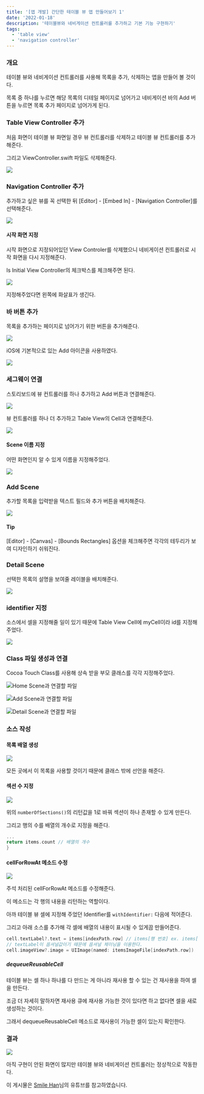 ```yaml
---
title: '[앱 개발] 간단한 테이블 뷰 앱 만들어보기 1'
date: '2022-01-18'
description: '테이블뷰와 네비게이션 컨트롤러를 추가하고 기본 기능 구현하기'
tags:
  - 'table view'
  - 'navigation controller'
---
```


### 개요

테이블 뷰와 네비게이션 컨트롤러를 사용해 목록을 추가, 삭제하는 앱을 만들어 볼 것이다.

목록 중 하나를 누르면 해당 목록의 디테일 페이지로 넘어가고 네비게이션 바의 Add 버튼을 누르면 목록 추가 페이지로 넘어가게 된다.

### Table View Controller 추가

처음 화면이 테이블 뷰 화면일 경우 뷰 컨트롤러를 삭제하고 테이블 뷰 컨트롤러를 추가해준다.

그리고 ViewController.swift 파일도 삭제해준다.

![](/posts/ios-programming/ios-app/prac1.png)

### Navigation Controller 추가

추가하고 싶은 뷰를 꼭 선택한 뒤 [Editor] - [Embed In] - [Navigation Controller]를 선택해준다.

![](/posts/ios-programming/ios-app/prac2.png)

#### 시작 화면 지정

시작 화면으로 지정되어있던 View Controler를 삭제했으니 네비게이션 컨트롤러로 시작 화면을 다시 지정해준다.

Is Initial View Controller의 체크박스를 체크해주면 된다.

![](/posts/ios-programming/ios-app/prac3.png)

지정해주었다면 왼쪽에 화살표가 생긴다.

### 바 버튼 추가

목록을 추가하는 페이지로 넘어가기 위한 버튼을 추가해준다.

![](/posts/ios-programming/ios-app/prac4.png)

iOS에 기본적으로 있는 Add 아이콘을 사용하였다.

![](/posts/ios-programming/ios-app/prac5.png)

### 세그웨이 연결

스토리보드에 뷰 컨트롤러를 하나 추가하고 Add 버튼과 연결해준다.

![](/posts/ios-programming/ios-app/prac6.png)

뷰 컨트롤러를 하나 더 추가하고 Table View의 Cell과 연결해준다.

![](/posts/ios-programming/ios-app/prac7.png)

#### Scene 이름 지정

어떤 화면인지 알 수 있게 이름을 지정해주었다.

![](/posts/ios-programming/ios-app/prac8.png)

### Add Scene

추가할 목록을 입력받을 텍스트 필드와 추가 버튼을 배치해준다.

![](/posts/ios-programming/ios-app/prac10.png)

#### Tip

[Editor] - [Canvas] - [Bounds Rectangles] 옵션을 체크해주면 각각의 테두리가 보여 디자인하기 쉬워진다.

### Detail Scene

선택한 목록의 설명을 보여줄 레이블을 배치해준다.

![](/posts/ios-programming/ios-app/prac11.png)

### identifier 지정

소스에서 셀을 지정해줄 일이 있기 때문에 Table View Cell에 myCell이라 id를 지정해주었다.

![](/posts/ios-programming/ios-app/prac12.png)

### Class 파일 생성과 연결

Cocoa Touch Class를 사용해 상속 받을 부모 클래스를 각각 지정해주었다.

![Home Scene과 연결할 파일](/posts/ios-programming/ios-app/prac13.png)

![Add Scene과 연결할 파일](/posts/ios-programming/ios-app/prac14.png)

![Detail Scene과 연결할 파일](/posts/ios-programming/ios-app/prac15.png)

### 소스 작성

#### 목록 배열 생성

![](/posts/ios-programming/ios-app/prac16.png)

모든 곳에서 이 목록을 사용할 것이기 때문에 클래스 밖에 선언을 해준다.

#### 섹션 수 지정

![](/posts/ios-programming/ios-app/prac17.png)

위의 `numberOfSections()`의 리턴값을 1로 바꿔 섹션이 하나 존재할 수 있게 만든다.

그리고 행의 수를 배열의 개수로 지정을 해준다.

```swift
...
return items.count // 배열의 개수
}
```

#### cellForRowAt 메소드 수정

![](/posts/ios-programming/ios-app/prac18.png)

주석 처리된 cellForRowAt 메소드를 수정해준다.

이 메소드는 각 행의 내용을 리턴하는 역할이다.

아까 테이블 뷰 셀에 지정해 주었던 Identifier를 `withIdentifier:` 다음에 적어준다.

그리고 아래 소스를 추가해 각 셀에 배열의 내용이 표시될 수 있게끔 만들어준다.

```swift
cell.textLabel?.text = items[indexPath.row] // items[행 번호] ex. items[0], items[1], ...
// textLabel이 옵셔널값이기 때문에 옵셔널 체이닝을 이용한다.
cell.imageView?.image = UIImage(named: itemsImageFile[indexPath.row])
```

##### dequeueReusableCell

테이블 뷰는 셀 하나 하나를 다 만드는 게 아니라 재사용 할 수 있는 건 재사용을 하여 셀을 만든다.

조금 더 자세히 말하자면 재사용 큐에 재사용 가능한 것이 있다면 하고 없다면 셀을 새로 생성하는 것이다.

그래서 dequeueReusableCell 메소드로 재사용이 가능한 셀이 있는지 확인한다.

### 결과

![](/posts/ios-programming/ios-app/pracresult.gif)

아직 구현이 안된 화면이 많지만 테이블 뷰와 네비게이션 컨트롤러는 정상적으로 작동한다.

<Callout type="info">

이 게시물은 [Smile Han](https://www.youtube.com/watch?v=OuP4kH2KVd4&list=PL01dF8Z1_htAwkwI5hwt4Enc_HPP7EYia&index=2)님의 유튜브를 참고하였습니다.

</Callout>
